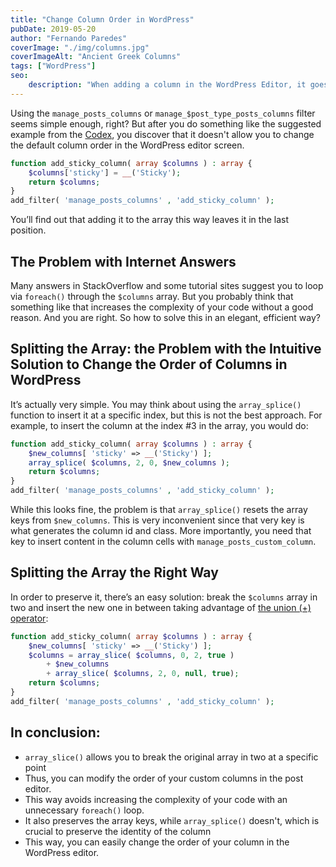 ```yaml
---
title: "Change Column Order in WordPress"
pubDate: 2019-05-20
author: "Fernando Paredes"
coverImage: "./img/columns.jpg"
coverImageAlt: "Ancient Greek Columns"
tags: ["WordPress"]
seo:
    description: "When adding a column in the WordPress Editor, it goes to the last position and there's no obvious way to change that order. We show you how to solve that!"
---
```


Using the `manage_posts_columns` or `manage_$post_type_posts_columns` filter seems simple enough, right? But after
you do something like the suggested example from the [Codex](https://developer.wordpress.org/reference/hooks/manage_posts_columns/),
you discover that it doesn't allow you to change the default column order in the WordPress editor screen.

```php
function add_sticky_column( array $columns ) : array {
    $columns['sticky'] = __('Sticky');
    return $columns;
}
add_filter( 'manage_posts_columns' , 'add_sticky_column' );
```

You’ll find out that adding it to the array this way leaves it in the last position.

## The Problem with Internet Answers
Many answers in StackOverflow and some tutorial sites suggest you to loop via `foreach()` through the `$columns` array.
But you probably think that something like that increases the complexity of your code without a good reason. And you
are right. So how to solve this in an elegant, efficient way?

## Splitting the Array: the Problem with the Intuitive Solution to Change the Order of Columns in WordPress
It’s actually very simple. You may think about using the `array_splice()` function to insert it at a specific index,
but this is not the best approach. For example, to insert the column at the index #3 in the array, you would do:

```php
function add_sticky_column( array $columns ) : array {
    $new_columns[ 'sticky' => __('Sticky') ];
    array_splice( $columns, 2, 0, $new_columns );
    return $columns;
}
add_filter( 'manage_posts_columns' , 'add_sticky_column' );
```

While this looks fine, the problem is that `array_splice()` resets the array keys from `$new_columns`. This is very
inconvenient since that very key is what generates the column id and class. More importantly, you need that key to
insert content in the column cells with `manage_posts_custom_column`.

## Splitting the Array the Right Way
In order to preserve it, there’s an easy solution: break the `$columns` array in two and insert the new one in
between taking advantage of [the union (+) operator](https://www.php.net/manual/en/language.operators.array.php):

```php
function add_sticky_column( array $columns ) : array {
    $new_columns[ 'sticky' => __('Sticky') ];
    $columns = array_slice( $columns, 0, 2, true )
        + $new_columns
        + array_slice( $columns, 2, 0, null, true);
    return $columns;
}
add_filter( 'manage_posts_columns' , 'add_sticky_column' );
```

## In conclusion:
- `array_slice()` allows you to break the original array in two at a specific point
- Thus, you can modify the order of your custom columns in the post editor.
- This way avoids increasing the complexity of your code with an unnecessary `foreach()` loop.
- It also preserves the array keys, while `array_splice()` doesn't, which is crucial to preserve the identity of the
column
- This way, you can easily change the order of your column in the WordPress editor.
